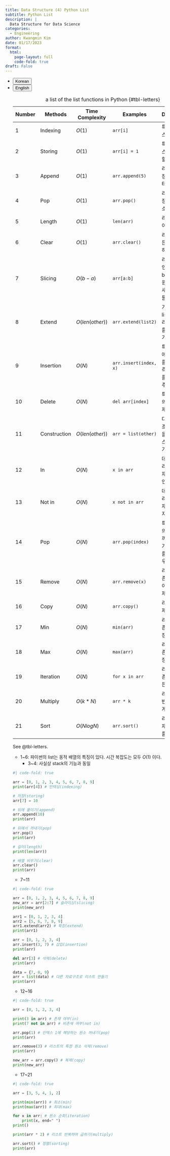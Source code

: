 ```yaml
---
title: Data Structure (4) Python List
subtitle: Python List
description: |
  Data Structure for Data Science
categories:
  - Engineering
author: Kwangmin Kim
date: 01/17/2023
format: 
  html:
    page-layout: full
    code-fold: true
draft: False
---
```


<ul class="nav nav-pills" id="language-tab" role="tablist">
  <li class="nav-item" role="presentation">
    <button class="nav-link active" id="Korean-tab" data-bs-toggle="tab" data-bs-target="#Korean" type="button" role="tab" aria-controls="Korean" aria-selected="true">Korean</button>
  </li>
  <li class="nav-item" role="presentation">
    <button class="nav-link" id="English-tab" data-bs-toggle="tab" data-bs-target="#English" type="button" role="tab" aria-controls="knitr" aria-selected="false">English</button>
  </li>

<div class="tab-content" id="language-tabcontent">

<div class="tab-pane fade  show active" id="Korean" role="tabpanel" aria-labelledby="Korean-tab">


| Number | Methods          | Time Complexity | Examples              |        Description                                             |
|--------|------------------|-----------------|-----------------------|----------------------------------------------------------------|
| 1      | Indexing         | $O(1)$          | `arr[i]`              | 특정 i th 인덱스의 값 반환                                       | 
| 2      | Storing          | $O(1)$          | `arr[i] = 1`          | 특정 i th 인덱스에 값 (=1) 할당                                  |
| 3      | Append           | $O(1)$          | `arr.append(5)`       | 리스트의 가장 뒤에 데이터 추가                                    |
| 4      | Pop              | $O(1)$          | `arr.pop()`           | 리스트의 가장 뒤에서 원소 꺼내기                                  |
| 5      | Length           | $O(1)$          | `len(arr)`            | 리스트의 길이 얻기                                               |
| 6      | Clear            | $O(1)$          | `arr.clear()`         | 리스트 내 모든 원소 제거하기                                      |
| 7      | Slicing          | $O(b-a)$        | `arr[a:b]`            | 리스트에서 인덱스 a부터 b-1까지의 원소만 꺼내 새 리스트 만들기      |
| 8      | Extend           | $O(len(other))$ | `arr.extend(list2)`   | 기존 리스트, list1에 다른 리스트, list2를 이어 붙이기              |
| 9      | Insertion        | $O(N)$          | `arr.insert(index, x)`| 특정 인덱스에 데이터 x를 삽입하기, 즉 i th index를 뒤로 밀고 추가   | 
| 10     | Delete           | $O(N)$          | `del arr[index]`      | 특정 인덱스의 데이터 삭제하기                                     |
| 11     | Construction     | $O(len(other))$ | `arr = list(other)`   | 다른 자료구조의 원소들을 이용해 리스트로 만들기                     |
| 12     | In               | $O(N)$          | `x in arr`            | 데이터 x가 리스트에 존재하는지 확인                                |
| 13     | Not in           | $O(N)$          | `x not in arr`        | 데이터 x가 리스트에 존재하지 않는지 확인                           |
| 14     | Pop              | $O(N)$          | `arr.pop(index)`      | 특정 인덱스의 데이터를 꺼내기 / 단, 가장 뒤 원소를 꺼내는 경우 O(1) |
| 15     | Remove           | $O(N)$          | `arr.remove(x)`       | 리스트 내에 존재하는 데이터 x를 삭제                               |
| 16     | Copy             | $O(N)$          | `arr.copy()`          | 리스트를 복제                                                    |
| 17     | Min              | $O(N)$          | `min(arr)`            | 리스트 내에 존재하는 가장 작은 원소                                |
| 18     | Max              | $O(N)$          | `max(arr)`            | 리스트 내에 존재하는 가장 큰 원소                                  |
| 19     | Iteration        | $O(N)$          | `for x in arr`        | 리스트 내에 존재하는 모든 원소 순회                                |
| 20     | Multiply         | $O(k*N)$        | `arr * k`             | 리스트를 k번 반복하여 길게 만들기                                  |
| 21     | Sort             | $O(NlogN)$      | `arr.sort()`          | 리스트 내 존재하는 원소를 정렬                                     |
: a list of the list functions in Python {#tbl-letters}

See @tbl-letters.

* 1~6: 파이썬의 list는 동적 배열의 특징이 있다. 시간 복잡도는 모두 $O(1)$ 이다.
  * 3~4: 사실상 stack의 기능과 동일

```python
#| code-fold: true

arr = [0, 1, 2, 3, 4, 5, 6, 7, 8, 9]
print(arr[4]) # 인덱싱(indexing)

# 저장(storing)
arr[7] = 10

# 뒤에 붙이기(append)
arr.append(10)
print(arr)

# 뒤에서 꺼내기(pop)
arr.pop()
print(arr)

# 길이(length)
print(len(arr))

# 배열 비우기(clear)
arr.clear()
print(arr)
```

* 7~11 

```python
#| code-fold: true

arr = [0, 1, 2, 3, 4, 5, 6, 7, 8, 9]
new_arr = arr[2:7] # 슬라이싱(slicing)
print(new_arr)

arr1 = [0, 1, 2, 3, 4]
arr2 = [5, 6, 7, 8, 9]
arr1.extend(arr2) # 확장(extend)
print(arr1)

arr = [0, 1, 2, 3, 4]
arr.insert(3, 7) # 삽입(insertion)
print(arr)

del arr[3] # 삭제(delete)
print(arr)

data = {7, 8, 9}
arr = list(data) # 다른 자료구조로 리스트 만들기
print(arr)
```

* 12~16

```python
#| code-fold: true

arr = [0, 1, 2, 3, 4]

print(3 in arr) # 존재 여부(in)
print(7 not in arr) # 비존재 여부(not in)

arr.pop(1) # 인덱스 1에 해당하는 원소 꺼내기(pop)
print(arr)

arr.remove(3) # 리스트의 특정 원소 삭제(remove)
print(arr)

new_arr = arr.copy() # 복제(copy)
print(new_arr)
```

* 17~21

```python
#| code-fold: true

arr = [3, 5, 4, 1, 2]

print(min(arr)) # 최소(min)
print(max(arr)) # 최대(max)

for x in arr: # 원소 순회(iteration)
    print(x, end=" ")
print()

print(arr * 2) # 리스트 반복하여 곱하기(multiply)

arr.sort() # 정렬(sorting)
print(arr)
```


</div>

<div class="tab-pane fade" id="English" role="tabpanel" aria-labelledby="English-tab">


</div>